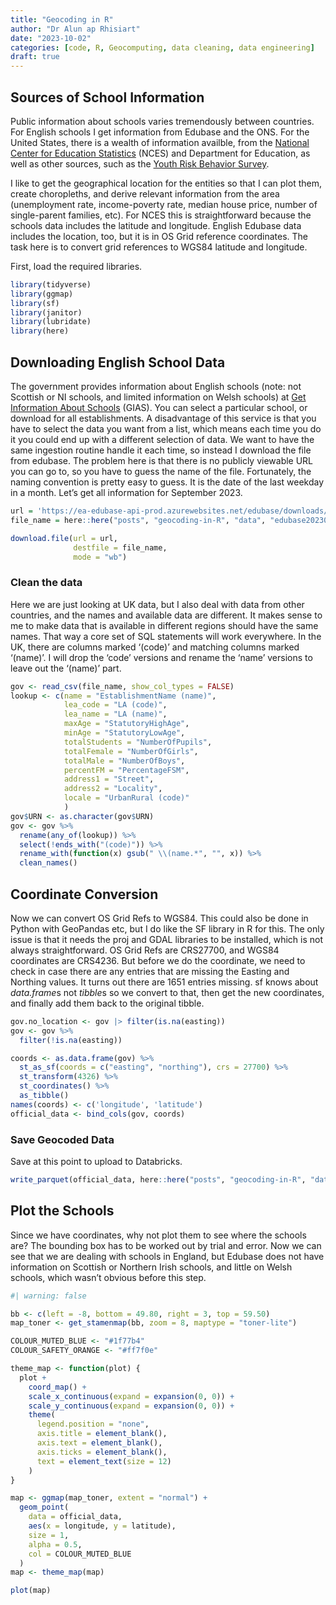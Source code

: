 ```yaml
---
title: "Geocoding in R"
author: "Dr Alun ap Rhisiart"
date: "2023-10-02"
categories: [code, R, Geocomputing, data cleaning, data engineering]
draft: true
---
```


## Sources of School Information

Public information about schools varies tremendously between countries. For English schools I get information from Edubase and the ONS. For the United States, there is a wealth of information availble, from the [National Center for Education Statistics](https://nces.ed.gov) (NCES) and Department for Education, as well as other sources, such as the [Youth Risk Behavior Survey](https://yrbs-explorer.services.cdc.gov/#/).

I like to get the geographical location for the entities so that I can plot them, create choropleths, and derive relevant information from the area (unemployment rate, income-poverty rate, median house price, number of single-parent families, etc). For NCES this is straightforward because the schools data includes the latitude and longitude. English Edubase data includes the location, too, but it is in OS Grid reference coordinates. The task here is to convert grid references to WGS84 latitude and longitude.

First, load the required libraries.

```r
library(tidyverse)
library(ggmap)
library(sf)
library(janitor)
library(lubridate)
library(here)
```

## Downloading English School Data

The government provides information about English schools (note: not Scottish or NI schools, and limited information on Welsh schools) at [Get Information About Schools](https://get-information-schools.service.gov.uk/Search?SelectedTab=Establishments) (GIAS). You can select a particular school, or download for all establishments. A disadvantage of this service is that you have to select the data you want from a list, which means each time you do it you could end up with a different selection of data. We want to have the same ingestion routine handle it each time, so instead I download the file from edubase. The problem here is that there is no publicly viewable URL you can go to, so you have to guess the name of the file. Fortunately, the naming convention is pretty easy to guess. It is the date of the last weekday in a month. Let's get all information for September 2023.

```r
url = 'https://ea-edubase-api-prod.azurewebsites.net/edubase/downloads/public/edubasealldata20230929.csv'
file_name = here::here("posts", "geocoding-in-R", "data", "edubase20230929.csv")

download.file(url = url, 
              destfile = file_name,
              mode = "wb")
```
### Clean the data

Here we are just looking at UK data, but I also deal with data from other countries, and the names and available data are different. It makes sense to me to make data that is available in different regions should have the same names. That way a core set of SQL statements will work everywhere. In the UK, there are columns marked '(code)' and matching columns marked '(name)'. I will drop the 'code' versions and rename the 'name' versions to leave out the '(name)' part.
```r
gov <- read_csv(file_name, show_col_types = FALSE)
lookup <- c(name = "EstablishmentName (name)",
            lea_code = "LA (code)",
            lea_name = "LA (name)",
            maxAge = "StatutoryHighAge",
            minAge = "StatutoryLowAge",
            totalStudents = "NumberOfPupils",
            totalFemale = "NumberOfGirls",
            totalMale = "NumberOfBoys",
            percentFM = "PercentageFSM",
            address1 = "Street",
            address2 = "Locality",
            locale = "UrbanRural (code)"
            )
gov$URN <- as.character(gov$URN)
gov <- gov %>%
  rename(any_of(lookup)) %>%
  select(!ends_with("(code)")) %>%
  rename_with(function(x) gsub(" \\(name.*", "", x)) %>%
  clean_names()
```
## Coordinate Conversion

Now we can convert OS Grid Refs to WGS84. This could also be done in Python with GeoPandas etc, but I do like the SF library in R for this. The only issue is that it needs the proj and GDAL libraries to be installed, which is not always straightforward. OS Grid Refs are CRS27700, and WGS84 coordinates are CRS4236. But before we do the coordinate, we need to check in case there are any entries that are missing the Easting and Northing values. It turns out there are 1651 entries missing. sf knows about *data.frame*s not *tibble*s so we convert to that, then get the new coordinates, and finally add them back to the original tibble.
```r
gov.no_location <- gov |> filter(is.na(easting)) 
gov <- gov %>%
  filter(!is.na(easting))

coords <- as.data.frame(gov) %>%
  st_as_sf(coords = c("easting", "northing"), crs = 27700) %>%
  st_transform(4326) %>%
  st_coordinates() %>%
  as_tibble()
names(coords) <- c('longitude', 'latitude')
official_data <- bind_cols(gov, coords)
```

### Save Geocoded Data

Save at this point to upload to Databricks.
```r
write_parquet(official_data, here::here("posts", "geocoding-in-R", "data", "official_data.parquet"))
```

## Plot the Schools

Since we have coordinates, why not plot them to see where the schools are? The bounding box has to be worked out by trial and error. Now we can see that we are dealing with schools in England, but Edubase does not have information on Scottish or Northern Irish schools, and little on Welsh schools, which wasn't obvious before this step.
```r
#| warning: false

bb <- c(left = -8, bottom = 49.80, right = 3, top = 59.50)
map_toner <- get_stamenmap(bb, zoom = 8, maptype = "toner-lite")

COLOUR_MUTED_BLUE <- "#1f77b4"
COLOUR_SAFETY_ORANGE <- "#ff7f0e"

theme_map <- function(plot) {
  plot +
    coord_map() +
    scale_x_continuous(expand = expansion(0, 0)) +
    scale_y_continuous(expand = expansion(0, 0)) +
    theme(
      legend.position = "none",
      axis.title = element_blank(),
      axis.text = element_blank(),
      axis.ticks = element_blank(),
      text = element_text(size = 12)
    )
}

map <- ggmap(map_toner, extent = "normal") +
  geom_point(
    data = official_data,
    aes(x = longitude, y = latitude),
    size = 1,
    alpha = 0.5,
    col = COLOUR_MUTED_BLUE
  )
map <- theme_map(map)

plot(map)
```